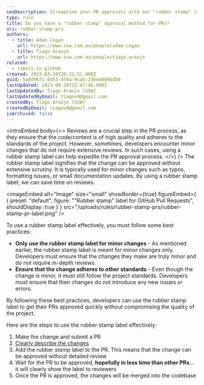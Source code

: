 ```yaml
---
seoDescription: Streamline your PR approvals with our "rubber stamp" label approach.
type: rule
title: Do you have a "rubber stamp" approval method for PRs?
uri: rubber-stamp-prs
authors:
  - title: Adam Cogan
    url: https://www.ssw.com.au/people/adam-cogan
  - title: Tiago Araujo
    url: https://www.ssw.com.au/people/tiago-araujo
related:
  - labels-in-github
created: 2023-03-20T20:32:51.000Z
guid: 5add9671-8d53-470a-9cab-236eb8806d50
lastUpdated: 2023-09-28T22:47:48.000Z
lastUpdatedBy: Tiago Araújo [SSW]
lastUpdatedByEmail: tiagov8@gmail.com
createdBy: Tiago Araújo [SSW]
createdByEmail: tiagov8@gmail.com
isArchived: false
---
```


<introEmbed
  body={<>
Reviews are a crucial step in the PR process, as they ensure that the code/content is of high quality and adheres to the standards of the project. However, sometimes, developers encounter minor changes that do not require extensive reviews. In such cases, using a rubber stamp label can help expedite the PR approval process.
  </>}
/>
The rubber stamp label signifies that the change can be approved without extensive scrutiny. It is typically used for minor changes such as typos, formatting issues, or small documentation updates. By using a rubber stamp label, we can save time on reviews.

<imageEmbed
  alt="Image"
  size="small"
  showBorder={true}
  figureEmbed={ {
    preset: "default",
    figure: "\"Rubber stamp\" label for GitHub Pull Requests",
    shouldDisplay: true
  } }
  src="/uploads/rules/rubber-stamp-prs/rubber-stamp-pr-label.png"
/>

To use a rubber stamp label effectively, you must follow some best practices:

- **Only use the rubber stamp label for minor changes** - As mentioned earlier, the rubber stamp label is meant for minor changes only. Developers must ensure that the changes they make are truly minor and do not require in-depth reviews.
- **Ensure that the change adheres to other standards** - Even though the change is minor, it must still follow the project standards. Developers must ensure that their changes do not introduce any new issues or errors.

By following these best practices, developers can use the rubber stamp label to get their PRs approved quickly without compromising the quality of the project.

Here are the steps to use the rubber stamp label effectively:

1. Make the change and submit a PR
2. [Clearly describe the changes](/useful-information-on-changes)
3. Add the rubber stamp label to the PR. This means that the change can be approved without detailed review
4. Wait for the PR to be approved, **hopefully in less time than other PRs**... it will clearly show the label to reviewers
5. Once the PR is approved, the changes will be merged into the codebase
